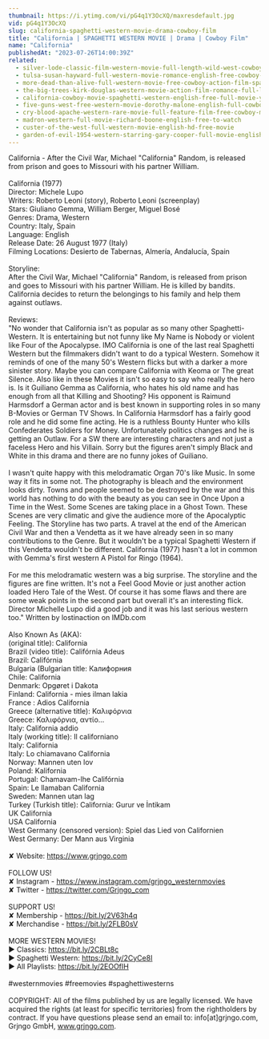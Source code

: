 ```yaml
---
thumbnail: https://i.ytimg.com/vi/pG4q1Y3OcXQ/maxresdefault.jpg
vid: pG4q1Y3OcXQ
slug: california-spaghetti-western-movie-drama-cowboy-film
title: "California | SPAGHETTI WESTERN MOVIE | Drama | Cowboy Film"
name: "California"
publishedAt: "2023-07-26T14:00:39Z"
related:
  - silver-lode-classic-film-western-movie-full-length-wild-west-cowboy-movies-free-film
  - tulsa-susan-hayward-full-western-movie-romance-english-free-cowboy-movie
  - more-dead-than-alive-full-western-movie-free-cowboy-action-film-spaghetti-western-wild-west
  - the-big-trees-kirk-douglas-western-movie-action-film-romance-full-length-movie
  - california-cowboy-movie-spaghetti-western-english-free-full-movie-youtube-movies
  - five-guns-west-free-western-movie-dorothy-malone-english-full-cowboy-film-full-movie
  - cry-blood-apache-western-rare-movie-full-feature-film-free-cowboy-movie
  - madron-western-full-movie-richard-boone-english-free-to-watch
  - custer-of-the-west-full-western-movie-english-hd-free-movie
  - garden-of-evil-1954-western-starring-gary-cooper-full-movie-english-full-free-western-movies
---
```


California - After the Civil War, Michael "California" Random, is released from prison and goes to Missouri with his partner William.<br />
<br />
California (1977)<br />
Director: Michele Lupo<br />
Writers: Roberto Leoni (story), Roberto Leoni (screenplay) <br />
Stars: Giuliano Gemma, William Berger, Miguel Bosé <br />
Genres: Drama, Western <br />
Country: Italy, Spain<br />
Language: English<br />
Release Date: 26 August 1977 (Italy)<br />
Filming Locations: Desierto de Tabernas, Almería, Andalucía, Spain<br />
<br />
Storyline: <br />
After the Civil War, Michael "California" Random, is released from prison and goes to Missouri with his partner William. He is killed by bandits. California decides to return the belongings to his family and help them against outlaws.<br />
<br />
Reviews:<br />
"No wonder that California isn't as popular as so many other Spaghetti-Western. It is entertaining but not funny like My Name is Nobody or violent like Four of the Apocalypse. IMO California is one of the last real Spaghetti Western but the filmmakers didn't want to do a typical Western. Somehow it reminds of one of the many 50's Western flicks but with a darker a more sinister story. Maybe you can compare California with Keoma or The great Silence. Also like in these Movies it isn't so easy to say who really the hero is. Is it Guiliano Gemma as California, who hates his old name and has enough from all that Killing and Shooting? His opponent is Raimund Harmsdorf a German actor and is best known in supporting roles in so many B-Movies or German TV Shows. In California Harmsdorf has a fairly good role and he did some fine acting. He is a ruthless Bounty Hunter who kills Confederates Soldiers for Money. Unfortunately politics changes and he is getting an Outlaw. For a SW there are interesting characters and not just a faceless Hero and his Villain. Sorry but the figures aren't simply Black and White in this drama and there are no funny jokes of Guiliano.<br />
<br />
I wasn't quite happy with this melodramatic Organ 70's like Music. In some way it fits in some not. The photography is bleach and the environment looks dirty. Towns and people seemed to be destroyed by the war and this world has nothing to do with the beauty as you can see in Once Upon a Time in the West. Some Scenes are taking place in a Ghost Town. These Scenes are very climatic and give the audience more of the Apocalyptic Feeling. The Storyline has two parts. A travel at the end of the American Civil War and then a Vendetta as it we have already seen in so many contributions to the Genre. But it wouldn't be a typical Spaghetti Western if this Vendetta wouldn't be different. California (1977) hasn't a lot in common with Gemma's first western A Pistol for Ringo (1964).<br />
<br />
For me this melodramatic western was a big surprise. The storyline and the figures are fine written. It's not a Feel Good Movie or just another action loaded Hero Tale of the West. Of course it has some flaws and there are some weak points in the second part but overall it's an interesting flick. Director Michelle Lupo did a good job and it was his last serious western too." Written by lostinaction on IMDb.com<br />
<br />
Also Known As (AKA):<br />
(original title): California<br />
Brazil (video title): Califórnia Adeus<br />
Brazil: Califórnia<br />
Bulgaria (Bulgarian title: Калифорния<br />
Chile: California<br />
Denmark: Opgøret i Dakota<br />
Finland: California - mies ilman lakia<br />
France : Adios California<br />
Greece (alternative title): Καλιφόρνια<br />
Greece: Καλιφόρνια, αντίο...<br />
Italy: California addio<br />
Italy (working title): Il californiano<br />
Italy: California<br />
Italy: Lo chiamavano California<br />
Norway: Mannen uten lov<br />
Poland: Kalifornia<br />
Portugal: Chamavam-lhe Califórnia<br />
Spain: Le llamaban California<br />
Sweden: Mannen utan lag<br />
Turkey (Turkish title): California: Gurur ve İntikam<br />
UK California<br />
USA California<br />
West Germany (censored version): Spiel das Lied von Californien<br />
West Germany: Der Mann aus Virginia<br />
<br />
✘ Website: https://www.grjngo.com<br />
<br />
FOLLOW US!<br />
✘ Instagram - https://www.instagram.com/grjngo_westernmovies<br />
✘ Twitter - https://twitter.com/Grjngo_com<br />
<br />
SUPPORT US!<br />
✘ Membership - https://bit.ly/2V63h4q<br />
✘ Merchandise - https://bit.ly/2FLB0sV<br />
<br />
MORE WESTERN MOVIES! <br />
► Classics: https://bit.ly/2CBLt8c <br />
► Spaghetti Western: https://bit.ly/2CyCe8I <br />
► All Playlists: https://bit.ly/2EOOfIH <br />
<br />
#westernmovies #freemovies #spaghettiwesterns<br />
<br />
COPYRIGHT: All of the films published by us are legally licensed. We have acquired the rights (at least for specific territories) from the rightholders by contract. If you have questions please send an email to: info[at]grjngo.com, Grjngo GmbH, www.grjngo.com.